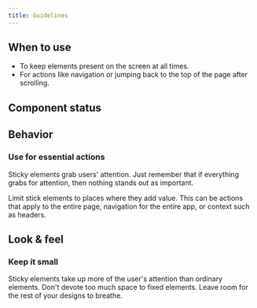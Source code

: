 ```yaml
---
title: Guidelines
---
```


<ReactExample exampleId="Sticky-default" />

## When to use

- To keep elements present on the screen at all times.
- For actions like navigation or jumping back to the top of the page after scrolling.

## Component status

<ComponentStatus component="Sticky" />

## Behavior

### Use for essential actions

Sticky elements grab users' attention.
Just remember that if everything grabs for attention,
then nothing stands out as important.

Limit stick elements to places where they add value.
This can be actions that apply to the entire page,
navigation for the entire app, or context such as headers.

## Look & feel

### Keep it small

Sticky elements take up more of the user's attention than ordinary elements.
Don't devote too much space to fixed elements.
Leave room for the rest of your designs to breathe.
